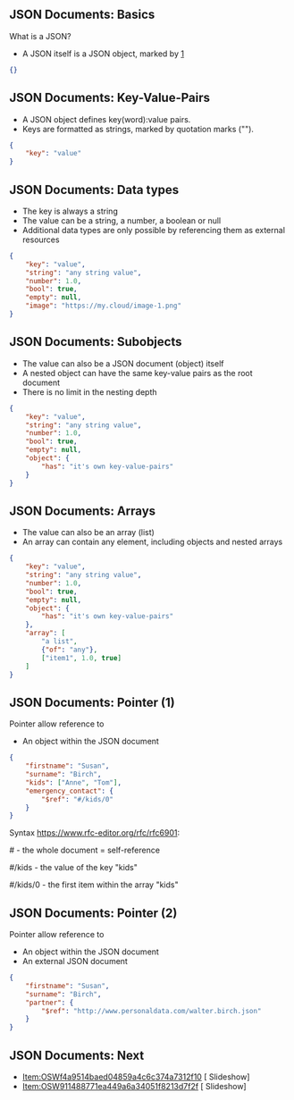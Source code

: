 == JSON Documents: Basics==

What is a JSON?
* A JSON itself is a JSON object, marked by [https://json-schema.org/understanding-json-schema/basics.html#hello-world]

<syntaxhighlight lang="json">
{}
</syntaxhighlight>

==JSON Documents: Key-Value-Pairs==

*A JSON object defines key(word):value pairs.
*Keys are formatted as strings, marked by quotation marks ("").

<syntaxhighlight lang="json">
{
    "key": "value"
}
</syntaxhighlight>

==JSON Documents: Data types==

*The key is always a string
*The value can be a string, a number, a boolean or null
*Additional data types are only possible by referencing them as external resources

<syntaxhighlight lang="json">
{
    "key": "value",
    "string": "any string value",
    "number": 1.0,
    "bool": true,
    "empty": null,
    "image": "https://my.cloud/image-1.png"
}
</syntaxhighlight>

==JSON Documents: Subobjects==

*The value can also be a JSON document (object) itself
*A nested object can have the same key-value pairs as the root document
*There is no limit in the nesting depth

<syntaxhighlight lang="json">
{
    "key": "value",
    "string": "any string value",
    "number": 1.0,
    "bool": true,
    "empty": null,
    "object": {
        "has": "it's own key-value-pairs"
    }
}
</syntaxhighlight>

==JSON Documents: Arrays==

*The value can also be an array (list)
*An array can contain any element, including objects and nested arrays

<syntaxhighlight lang="json">
{
    "key": "value",
    "string": "any string value",
    "number": 1.0,
    "bool": true,
    "empty": null,
    "object": {
        "has": "it's own key-value-pairs"
    },
    "array": [
        "a list", 
        {"of": "any"}, 
        ["item1", 1.0, true]
    ]
}
</syntaxhighlight>

==JSON Documents: Pointer (1)==

Pointer allow reference to
*An object within the JSON document

<syntaxhighlight lang="json">
{
    "firstname": "Susan",
    "surname": "Birch",
    "kids": ["Anne", "Tom"],
    "emergency_contact": {
        "$ref": "#/kids/0"
    }    
}
</syntaxhighlight>
Syntax https://www.rfc-editor.org/rfc/rfc6901:

<nowiki>#</nowiki>        - the whole document = self-reference

<nowiki>#</nowiki>/kids   - the value of the key "kids"

<nowiki>#</nowiki>/kids/0 - the first item within the array "kids"
==JSON Documents: Pointer (2)==
Pointer allow reference to
*An object within the JSON document
*An external JSON document

<syntaxhighlight lang="json">
{
    "firstname": "Susan",
    "surname": "Birch",
    "partner": {
        "$ref": "http://www.personaldata.com/walter.birch.json"
    }
}
</syntaxhighlight>

==JSON Documents: Next==

*[[Item:OSWf4a9514baed04859a4c6c374a7312f10]] [{{fullurl:Item:OSWf4a9514baed04859a4c6c374a7312f10|reveal=true}} Slideshow]
*[[Item:OSW911488771ea449a6a34051f8213d7f2f]] [{{fullurl:Item:OSW911488771ea449a6a34051f8213d7f2f|reveal=true}} Slideshow]